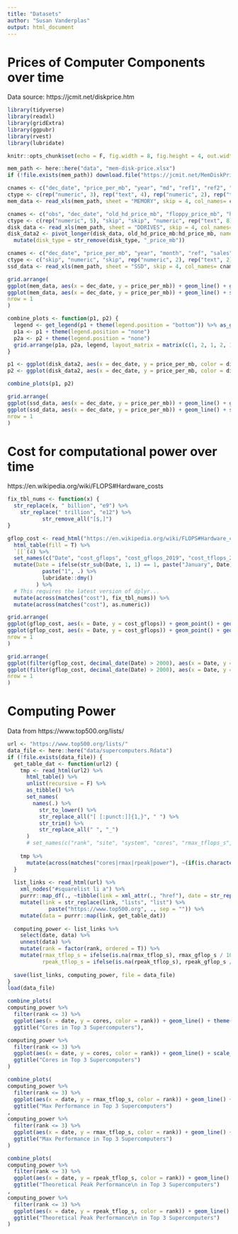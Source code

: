 ```yaml
---
title: "Datasets"
author: "Susan Vanderplas"
output: html_document
---
```


# Prices of Computer Components over time

Data source: https://jcmit.net/diskprice.htm

```r
library(tidyverse)
library(readxl)
library(gridExtra)
library(ggpubr)
library(rvest)
library(lubridate)

knitr::opts_chunk$set(echo = F, fig.width = 8, fig.height = 4, out.width = "100%", dpi = 300, message = F)
```

```r
mem_path <- here::here("data", "mem-disk-price.xlsx")
if (!file.exists(mem_path)) download.file("https://jcmit.net/MemDiskPrice-xl95.xls", mem_path, mode = "wb")

cnames <- c("dec_date", "price_per_mb", "year", "md", "ref1", "ref2", "ref3", "size_kb", "price", "speed", "memtype")
ctype <- c(rep("numeric", 3), rep("text", 4), rep("numeric", 2), rep("text", 2), rep("skip", 3))
mem_data <- read_xls(mem_path, sheet = "MEMORY", skip = 4, col_names= cnames, col_types = ctype)

cnames <- c("obs", "dec_date", "old_hd_price_mb", "floppy_price_mb", "hd_price_mb", "year", "md", "ref1", "ref2", "sales", "manuf", "model", "size", "type", "speed", "rotate", "cache", "size_mb", "cost")
ctype <- c(rep("numeric", 5), "skip", "skip", "numeric", rep("text", 8), rep("numeric", 2), "text", "numeric", "numeric")
disk_data <- read_xls(mem_path, sheet = "DDRIVES", skip = 4, col_names= cnames, col_types = ctype)
disk_data2 <- pivot_longer(disk_data, old_hd_price_mb:hd_price_mb, names_to = "disk_type", values_to = "price_per_mb") %>%
  mutate(disk_type = str_remove(disk_type, "_price_mb"))

cnames <- c("dec_date", "price_per_mb", "year", "month", "ref", "sales", "manuf", "series", "nom_size", "model", "form_factor", "type", "store", "max_rw", "max_iops", "effective_size", "cost")
ctype <- c("skip", "numeric", "skip", rep("numeric", 2), rep("text", 2), "skip", rep("text", 10), rep("numeric", 2))
ssd_data <- read_xls(mem_path, sheet = "SSD", skip = 4, col_names= cnames, col_types = ctype)

```

```r
grid.arrange(
ggplot(mem_data, aes(x = dec_date, y = price_per_mb)) + geom_line() + ggtitle("Computer Memory (RAM)"),
ggplot(mem_data, aes(x = dec_date, y = price_per_mb)) + geom_line() + scale_y_log10() + ggtitle("Computer Memory (RAM)"),
nrow = 1
)
```

```r

combine_plots <- function(p1, p2) {
  legend <- get_legend(p1 + theme(legend.position = "bottom")) %>% as_ggplot()
  p1a <- p1 + theme(legend.position = "none")
  p2a <- p2 + theme(legend.position = "none")
  grid.arrange(p1a, p2a, legend, layout_matrix = matrix(c(1, 2, 1, 2, 1, 2, 1, 2, 3, 3), nrow = 5, byrow = T))
}

p1 <- ggplot(disk_data2, aes(x = dec_date, y = price_per_mb, color = disk_type)) + geom_line() + ggtitle("Disk Drives") + theme(legend.position = "bottom")
p2 <- ggplot(disk_data2, aes(x = dec_date, y = price_per_mb, color = disk_type)) + geom_line() + scale_y_log10() + ggtitle("Disk Drives") + guides(color = F)

combine_plots(p1, p2)
```

```r
grid.arrange(
ggplot(ssd_data, aes(x = dec_date, y = price_per_mb)) + geom_line() + ggtitle("Solid State Drive Storage"),
ggplot(ssd_data, aes(x = dec_date, y = price_per_mb)) + geom_line() + scale_y_log10() + ggtitle("Solid State Drive Storage"),
nrow = 1
)
```

# Cost for computational power over time

https://en.wikipedia.org/wiki/FLOPS#Hardware_costs

```r
fix_tbl_nums <- function(x) {
  str_replace(x, " billion", "e9") %>%
    str_replace(" trillion", "e12") %>%
           str_remove_all("[$,]")
}

gflop_cost <- read_html("https://en.wikipedia.org/wiki/FLOPS#Hardware_costs") %>%
  html_table(fill = T) %>%
  `[[`(4) %>%
  set_names(c("Date", "cost_gflops", "cost_gflops_2019", "cost_tflops_2017", "platform", "comments")) %>%
  mutate(Date = ifelse(str_sub(Date, 1, 1) == 1, paste("January", Date), Date) %>%
           paste("1", .) %>%
           lubridate::dmy()
         ) %>%
  # This requires the latest version of dplyr... 
  mutate(across(matches("cost"), fix_tbl_nums)) %>%
  mutate(across(matches("cost"), as.numeric))
```

```r
grid.arrange(
ggplot(gflop_cost, aes(x = Date, y = cost_gflops)) + geom_point() + geom_line() + ggtitle("Cost of Computational Power") + ylab("$/GFLOPS"),
ggplot(gflop_cost, aes(x = Date, y = cost_gflops)) + geom_point() + geom_line() + scale_y_log10() + ggtitle("Cost of Computational Power") + ylab("$/GFLOPS"),
nrow = 1
)

grid.arrange(
ggplot(filter(gflop_cost, decimal_date(Date) > 2000), aes(x = Date, y = cost_gflops)) + geom_point() + geom_line() + ggtitle("Cost of Computational Power") + ylab("$/GFLOPS"),
ggplot(filter(gflop_cost, decimal_date(Date) > 2000), aes(x = Date, y = cost_gflops)) + geom_point() + geom_line() + scale_y_log10() + ggtitle("Cost of Computational Power") + ylab("$/GFLOPS"),
nrow = 1
)
```


# Computing Power
Data from https://www.top500.org/lists/

```r
url <- "https://www.top500.org/lists/"
data_file <- here::here("data/supercomputers.Rdata")
if (!file.exists(data_file)) {
  get_table_dat <- function(url2) {
    tmp <- read_html(url2) %>%
      html_table() %>%
      unlist(recursive = F) %>%
      as_tibble() %>%
      set_names(
        names(.) %>%
          str_to_lower() %>%
          str_replace_all("[ [:punct:]]{1,}", " ") %>%
          str_trim() %>%
          str_replace_all(" ", "_") 
      )
      # set_names(c("rank", "site", "system", "cores", "rmax_tflops_s", "rpeak_tflops_s", "power_kw"))
    
    tmp %>% 
      mutate(across(matches("cores|rmax|rpeak|power"), ~(if(is.character(.)) {parse_number(.)} else {.})))
  }
  
  list_links <- read_html(url) %>%
    xml_nodes("#squarelist li a") %>%
    purrr::map_df(., ~tibble(link = xml_attr(., "href"), date = str_replace(link, ".*(\\d{4})/(\\d{2})", "\\1 \\2 01") %>% ymd())) %>%
    mutate(link = str_replace(link, "lists", "list") %>%
             paste("https://www.top500.org", ., sep = "")) %>%
    mutate(data = purrr::map(link, get_table_dat))
  
  computing_power <- list_links %>%
    select(date, data) %>%
    unnest(data) %>%
    mutate(rank = factor(rank, ordered = T)) %>%
    mutate(rmax_tflop_s = ifelse(is.na(rmax_tflop_s), rmax_gflop_s / 1000, rmax_tflop_s),
           rpeak_tflop_s = ifelse(is.na(rpeak_tflop_s), rpeak_gflop_s / 1000, rpeak_tflop_s))
  
  save(list_links, computing_power, file = data_file)
}
load(data_file)
```

```r
combine_plots(
computing_power %>%
  filter(rank <= 3) %>%
  ggplot(aes(x = date, y = cores, color = rank)) + geom_line() + theme(axis.title.x = element_blank()) + 
  ggtitle("Cores in Top 3 Supercomputers"),

computing_power %>%
  filter(rank <= 3) %>%
  ggplot(aes(x = date, y = cores, color = rank)) + geom_line() + scale_y_log10() + theme(axis.title.x = element_blank()) + 
  ggtitle("Cores in Top 3 Supercomputers")
)

```

```r
combine_plots(
computing_power %>%
  filter(rank <= 3) %>%
  ggplot(aes(x = date, y = rmax_tflop_s, color = rank)) + geom_line() + theme(axis.title.x = element_blank()) + 
  ggtitle("Max Performance in Top 3 Supercomputers")
,
computing_power %>%
  filter(rank <= 3) %>%
  ggplot(aes(x = date, y = rmax_tflop_s, color = rank)) + geom_line() + theme(axis.title.x = element_blank()) + scale_y_log10() + 
  ggtitle("Max Performance in Top 3 Supercomputers")
)

```

```r
combine_plots(
computing_power %>%
  filter(rank <= 3) %>%
  ggplot(aes(x = date, y = rpeak_tflop_s, color = rank)) + geom_line() + theme(axis.title.x = element_blank()) + 
  ggtitle("Theoretical Peak Performance\n in Top 3 Supercomputers")
,
computing_power %>%
  filter(rank <= 3) %>%
  ggplot(aes(x = date, y = rpeak_tflop_s, color = rank)) + geom_line() + theme(axis.title.x = element_blank()) + scale_y_log10() + 
  ggtitle("Theoretical Peak Performance\n in Top 3 Supercomputers")
)
```
